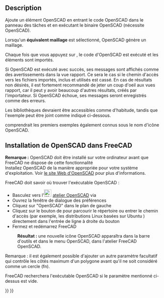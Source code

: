 <languages/>

{{Docnav/fr
|[[OpenSCAD_ExplodeGroup/fr|Dégrouper]]
|[[OpenSCAD_MeshBoolean/fr|Maillage puis opération booléenne]]
|[[OpenSCAD_Workbench/fr|Atelier OpenSCAD]]
|IconL=OpenSCAD_ExplodeGroup.svg
|IconR=OpenSCAD_MeshBoolean.svg
|IconC=Workbench_OpenSCAD.svg
}}

{{GuiCommand/fr
|Name=OpenSCAD_AddOpenSCADElement
|Name/fr=OpenSCAD Ajouter un élément OpenSCAD
|MenuLocation=OpenSCAD → Ajouter un élément OpenSCAD...
|Workbenches=[[OpenSCAD_Workbench/fr|OpenSCAD]]
}}

==Description==

Ajoute un élément OpenSCAD en entrant le code OpenSCAD dans le panneau des tâches et en exécutant le binaire OpenSCAD (nécessite OpenSCAD). 

Lorsqu'un '''équivalent maillage''' est sélectionné, OpenSCAD génère un maillage. 

Chaque fois que vous appuyez sur {{Button|Ajouter}}, le code d'OpenSCAD est exécuté et les éléments sont importés.

Si OpenSCAD est exécuté avec succès, ses messages sont affichés comme des avertissements dans la vue rapport. Ce sera le cas si le chemin d'accès vers les fichiers importés, inclus et utilisés est cassé. En cas de résultats non désirés, il est fortement recommandé de jeter un coup d'oeil aux vues rapport, car il peut y avoir beaucoup d'autres résultats, créés par l'importateur. Si OpenSCAD échoue, ses messages seront enregistrés comme des erreurs.

Les bibliothèques devraient être accessibles comme d'habitude, tandis que l'exemple peut être joint comme indiqué ci-dessous.

{{Code|code=
include <../examples/example001.scad>;
}}

comprendrait les premiers exemples également connus sous le nom d'icône OpenSCAD.

<span id="Setup_OpenSCAD_within_FreeCAD"></span>
==Installation de OpenSCAD dans FreeCAD==

'''Remarque :''' OpenSCAD doit être installé sur votre ordinateur avant que FreeCAD ne dispose de cette fonctionnalité <br/>
Installez OpenSCAD de la manière appropriée pour votre système d'exploitation. Voir [https://www.openscad.org/ le site Web d'OpenSCAD] pour plus d'informations.

FreeCAD doit savoir où trouver l'exécutable OpenSCAD :
* Basculez vers l'[[Image:Workbench_OpenSCAD.svg|24px]] [[OpenSCAD_Workbench/fr|atelier OpenSCAD]] via {{MenuCommand|Menu des ateliers → OpenSCAD}}
* Ouvrez la fenêtre de dialogue des préférences {{MenuCommand|Édition → Préférences}}
* Cliquez sur "OpenSCAD" dans le plan de gauche
* Cliquez sur le bouton {{Button|...}} de {{MenuCommand|Réglages généraux → Réglages généraux de OpenSCAD → Exécutable OpenSCAD}} pour parcourir le répertoire ou entrer le chemin d'accès (par exemple, les distributions Linux basées sur Ubuntu {{incode|/usr/bin/openscad}}) directement dans l'entrée de ligne à droite du bouton
* Fermez et redémarrez FreeCAD
:'''Résultat :''' une nouvelle icône OpenSCAD apparaîtra dans la barre d'outils et dans le menu OpenSCAD, dans l'atelier FreeCAD OpenSCAD.

Remarque : il est également possible d'ajouter un autre paramètre facultatif qui contrôle les côtés maximum d'un polygone avant qu'il ne soit considéré comme un cercle (fn).

FreeCAD recherchera l'exécutable OpenSCAD si le paramètre mentionné ci-dessus est vide.    


{{Docnav/fr
|[[OpenSCAD_ExplodeGroup/fr|Dégrouper]]
|[[OpenSCAD_MeshBoolean/fr|Maillage puis opération booléenne]]
|[[OpenSCAD_Workbench/fr|Atelier OpenSCAD]]
|IconL=OpenSCAD_ExplodeGroup.svg
|IconR=OpenSCAD_MeshBoolean.svg
|IconC=Workbench_OpenSCAD.svg
}}

{{OpenSCAD_Tools_navi{{#translation:}}}}
{{Userdocnavi{{#translation:}}}}